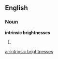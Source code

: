 ==English==

===Noun===
'''intrinsic brightnesses'''

# {{plural of|[[intrinsic brightness]]}}

[[ar:intrinsic brightnesses]]